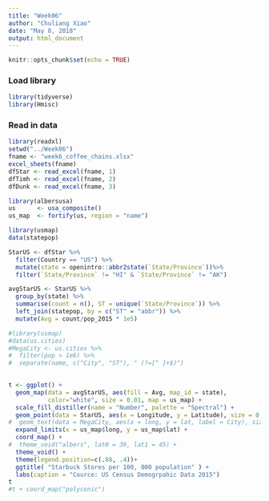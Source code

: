 ```yaml
---
title: "Week06"
author: "Chuliang Xiao"
date: "May 8, 2018"
output: html_document
---
```


```r
knitr::opts_chunk$set(echo = TRUE)
```

### Load library  
```r
library(tidyverse)
library(Hmisc)
```

### Read in data  
```r
library(readxl)
setwd("../Week06")
fname <- "week6_coffee_chains.xlsx"
excel_sheets(fname)
dfStar <- read_excel(fname, 1)
dfTimh <- read_excel(fname, 2)
dfDunk <- read_excel(fname, 3)

```

```r
library(albersusa)
us      <- usa_composite()
us_map  <- fortify(us, region = "name")

library(usmap)
data(statepop)

StarUS <- dfStar %>% 
  filter(Country == "US") %>% 
  mutate(state = openintro::abbr2state(`State/Province`))%>% 
  filter(`State/Province` != "HI" & `State/Province` != "AK")

avgStarUS <- StarUS %>% 
  group_by(state) %>% 
  summarise(count = n(), ST = unique(`State/Province`)) %>% 
  left_join(statepop, by = c("ST" = "abbr")) %>% 
  mutate(Avg = count/pop_2015 * 1e5) 

#library(usmap)
#data(us.cities)
#MegaCity <- us.cities %>% 
#  filter(pop > 1e6) %>%
#  separate(name, c("City", "ST"), " (?=[^ ]+$)")

 
t <- ggplot() +
  geom_map(data = avgStarUS, aes(fill = Avg, map_id = state),
           color="white", size = 0.01, map = us_map) + 
  scale_fill_distiller(name = "Number", palette = "Spectral") +
  geom_point(data = StarUS, aes(x = Longitude, y = Latitude), size = 0.04, alpha = 0.1) +
#  geom_text(data = MegaCity, aes(x = long, y = lat, label = City), size = 3) +
  expand_limits(x = us_map$long, y = us_map$lat) +
  coord_map() +
#  theme_void("albers", lat0 = 39, lat1 = 45) +
  theme_void() +
  theme(legend.position=c(.88, .4))+
  ggtitle( "Starbuck Stores per 100, 000 population" ) +
  labs(caption = "Cource: US Census Demogrpahic Data 2015")
t
#t + coord_map("polyconic")
```






